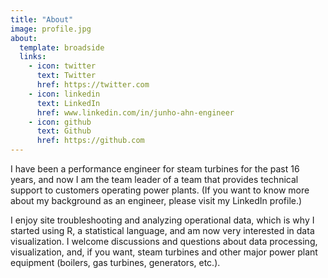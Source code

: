 ```yaml
---
title: "About"
image: profile.jpg
about:
  template: broadside
  links:
    - icon: twitter
      text: Twitter
      href: https://twitter.com
    - icon: linkedin
      text: LinkedIn
      href: www.linkedin.com/in/junho-ahn-engineer
    - icon: github
      text: Github
      href: https://github.com
---
```


I have been a performance engineer for steam turbines for the past 16 years, and now I am the team leader of a team that provides technical support to customers operating power plants. (If you want to know more about my background as an engineer, please visit my LinkedIn profile.)

I enjoy site troubleshooting and analyzing operational data, which is why I started using R, a statistical language, and am now very interested in data visualization. I welcome discussions and questions about data processing, visualization, and, if you want, steam turbines and other major power plant equipment (boilers, gas turbines, generators, etc.).
